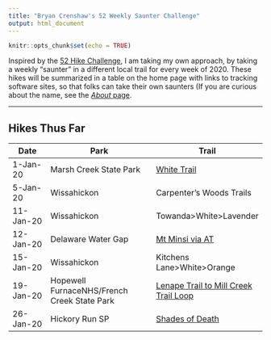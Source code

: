 ```yaml
---
title: "Bryan Crenshaw's 52 Weekly Saunter Challenge"
output: html_document
---
```


```r
knitr::opts_chunk$set(echo = TRUE)
```


Inspired by the [52 Hike Challenge](https://www.52hikechallenge.com/), I am taking my own approach, by taking a weekly "saunter" in a different local trail for every week of 2020. These hikes will be summarized in a table on the home page with links to tracking software sites, so that folks can take their own saunters (If you are curious about the name, see the [*About* page](about.html).  

---

## Hikes Thus Far ##


| Date    | Park                  | Trail  |
|---------|-----------------------|-------------|
|1-Jan-20| Marsh Creek State Park	|[White Trail](https://www.alltrails.com/explore/recording/marsh-creek-trail--382)|
|5-Jan-20| Wissahickon	          |Carpenter's Woods Trails|
|11-Jan-20|Wissahickon	          |Towanda>White>Lavender|
|12-Jan-20|Delaware Water Gap	    |[Mt Minsi via AT](https://www.alltrails.com/explore/recording/mount-minsi-via-appalachian-trail--1464)|
|15-Jan-20|Wissahickon	          |Kitchens Lane>White>Orange|
|19-Jan-20|	Hopewell FurnaceNHS/French Creek State Park	|[Lenape Trail to Mill Creek Trail Loop](https://www.alltrails.com/explore/recording/lenape-trail-to-mill-creek-trail-loop--69)|
|26-Jan-20|	Hickory Run SP	      |[Shades of Death](https://www.alltrails.com/explore/recording/shades-of-death-trail--588)|

```r

```

